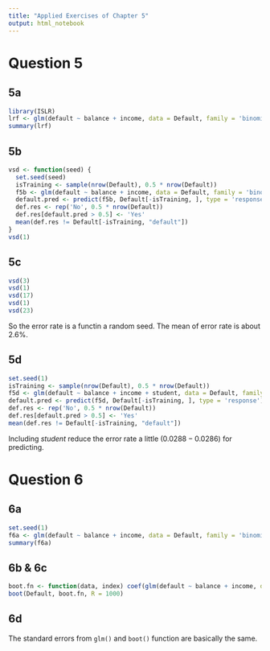 ```yaml
---
title: "Applied Exercises of Chapter 5"
output: html_notebook
---
```


# Question 5
## 5a
```r
library(ISLR)
lrf <- glm(default ~ balance + income, data = Default, family = 'binomial')
summary(lrf)
```

## 5b
```r
vsd <- function(seed) {
  set.seed(seed)
  isTraining <- sample(nrow(Default), 0.5 * nrow(Default))
  f5b <- glm(default ~ balance + income, data = Default, family = 'binomial', subset = isTraining)
  default.pred <- predict(f5b, Default[-isTraining, ], type = 'response')
  def.res <- rep('No', 0.5 * nrow(Default))
  def.res[default.pred > 0.5] <- 'Yes'
  mean(def.res != Default[-isTraining, "default"])
}
vsd(1)
```

## 5c
```r
vsd(3)
vsd(1)
vsd(17)
vsd(1)
vsd(23)
```

So the error rate is a functin a random seed.
The mean of error rate is about 2.6%.

## 5d
```r
set.seed(1)
isTraining <- sample(nrow(Default), 0.5 * nrow(Default))
f5d <- glm(default ~ balance + income + student, data = Default, family = 'binomial', subset = isTraining)
default.pred <- predict(f5d, Default[-isTraining, ], type = 'response')
def.res <- rep('No', 0.5 * nrow(Default))
def.res[default.pred > 0.5] <- 'Yes'
mean(def.res != Default[-isTraining, "default"])
```
Including *student* reduce the error rate a little ($0.0288 - 0.0286$) for predicting.

# Question 6
## 6a
```r
set.seed(1)
f6a <- glm(default ~ balance + income, data = Default, family = 'binomial')
summary(f6a)
```

## 6b & 6c
```r
boot.fn <- function(data, index) coef(glm(default ~ balance + income, data = data, family = 'binomial', subset = index))
boot(Default, boot.fn, R = 1000)
```

## 6d
The standard errors from `glm()` and `boot()` function are basically the same.